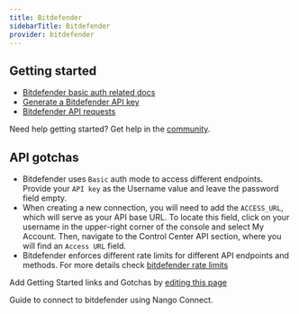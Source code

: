 ```yaml
---
title: Bitdefender
sidebarTitle: Bitdefender
provider: bitdefender
---
```



<Overview />


## Getting started

-   [Bitdefender basic auth related docs](https://www.bitdefender.com/business/support/en/77209-125277-public-api.html#UUID-2a74c3b5-6159-831d-4f8a-ca42797ce3b0_section-idm4640170076361632655245645786)
-   [Generate a Bitdefender API key](https://www.bitdefender.com/business/support/en/77209-125277-public-api.html#UUID-2a74c3b5-6159-831d-4f8a-ca42797ce3b0_section-idm4640169987334432655171029621)
-   [Bitdefender API requests](https://www.bitdefender.com/business/support/en/77209-125277-public-api.html#UUID-2a74c3b5-6159-831d-4f8a-ca42797ce3b0_section-idm4538086884761632655021901068)

<Tip>Need help getting started? Get help in the [community](https://nango.dev/slack).</Tip>

## API gotchas

- Bitdefender uses `Basic` auth mode to access different endpoints. Provide your `API key` as the Username value and leave the password field empty.
- When creating a new connection, you will need to add the `ACCESS_URL`, which will serve as your API base URL. To locate this field, click on your username in the upper-right corner of the console and select My Account. Then, navigate to the Control Center API section, where you will find an `Access URL` field.
- Bitdefender enforces different rate limits for different API endpoints and methods. For more details check [bitdefender rate limits](https://www.bitdefender.com/business/support/en/77209-394430-api-rate-limits.html)

<Note>Add Getting Started links and Gotchas by [editing this page](https://github.com/nangohq/nango/tree/master/docs-v2/integrations/all/bitdefender.mdx)</Note>

<Card title="Connect to bitdefender" icon="link" href="/integrations/all/bitdefender/connect" horizontal>
  Guide to connect to bitdefender using Nango Connect.
</Card>
